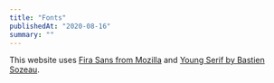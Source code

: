 ```yaml
---
title: "Fonts"
publishedAt: "2020-08-16"
summary: ""
---
```


This website uses [Fira Sans from Mozilla](https://github.com/mozilla/Fira) and [Young Serif by Bastien Sozeau](https://open-foundry.com/fonts/young_serif_regular).

<!--- © Eric Vicenti 2020. Licensed under Creative Commons BY-NC-SA 4.0 https://creativecommons.org/licenses/by-nc-sa/4.0/ -->
